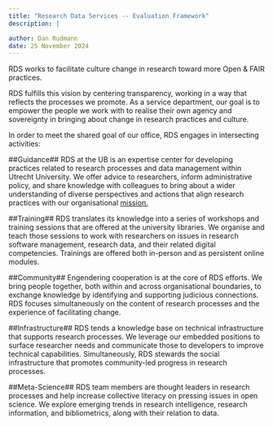 ```yaml
---
title: "Research Data Services -- Evaluation Framework"
description: |

author: Dan Rudmann
date: 25 November 2024
---
```


RDS works to facilitate culture change in research toward more Open & FAIR practices. 

RDS fulfills this vision by centering transparency, working in a way that reflects the processes we promote. As a service department, our goal is to empower the people we work with to realise their own agency and sovereignty in bringing about change in research practices and culture. 

In order to meet the shared goal of our office, RDS engages in intersecting activities: 

##Guidance##
RDS at the UB is an expertise center for developing practices related to research processes and data management within Utrecht University. We offer advice to researchers, inform administrative policy, and share knowledge with colleagues to bring about a wider understanding of diverse perspectives and actions that align research practices with our organisational [mission.](https://www.uu.nl/en/organisation/profile/mission-and-strategy)

##Training##
RDS translates its knowledge into a series of workshops and training sessions that are offered at the university libraries. We organise and teach those sessions to work with researchers on issues in research software management, research data, and their related digital competencies. Trainings are offered both in-person and as persistent online modules.

##Community##
Engendering cooperation is at the core of RDS efforts. We bring people together, both within and across organisational boundaries, to exchange knowledge by identifying and supporting judicious connections. RDS focuses simultaneously on the content of research processes and the experience of facilitating change.

##Infrastructure##
RDS tends a knowledge base on technical infrastructure that supports research processes. We leverage our embedded positions to surface researcher needs and communicate those to developers to improve technical capabilities. Simultaneously, RDS stewards the social infrastructure that promotes community-led progress in research processes.

##Meta-Science##
RDS team members are thought leaders in research processes and help increase collective literacy on pressing issues in open science. We explore emerging trends in research intelligence, research information, and bibliometrics, along with their relation to data. 
